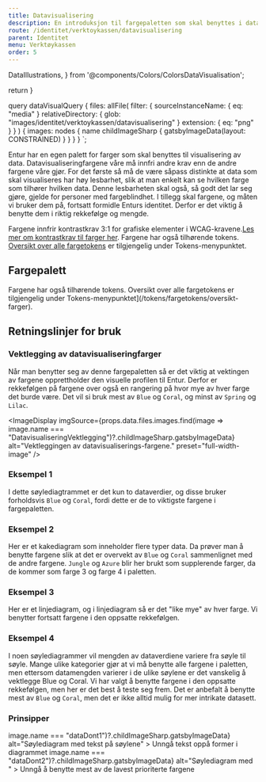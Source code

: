 ```yaml
---
title: Datavisualisering
description: En introduksjon til fargepaletten som skal benyttes i datavisualisering.
route: /identitet/verktoykassen/datavisualisering
parent: Identitet
menu: Verktøykassen
order: 5
---
```


  DataIllustrations,
} from '@components/Colors/ColorsDataVisualisation';


  return <SEO title={props.pageContext.frontmatter.title} description={props.pageContext.frontmatter.description} pathname={props.pageContext.frontmatter.route} />
}

  query dataVisualQuery {
    files: allFile(
      filter: {
        sourceInstanceName: { eq: "media" }
        relativeDirectory: {
          glob: "images/identitet/verktoykassen/datavisualisering"
        }
        extension: { eq: "png" }
      }
    ) {
      images: nodes {
        name
        childImageSharp {
          gatsbyImageData(layout: CONSTRAINED)
        }
      }
    }
  }
`;

<PageHeader />

Entur har en egen palett for farger som skal benyttes til visualisering av data.
Datavisualiseringfargene våre må innfri andre krav enn de andre fargene våre gjør.
For det første så må de være såpass distinkte at data som skal visualiseres har høy lesbarhet, 
slik at man enkelt kan se hvilken farge som tilhører hvilken data.
Denne lesbarheten skal også, så godt det lar seg gjøre, gjelde for personer med fargeblindhet.
I tillegg skal fargene, og måten vi bruker dem på, fortsatt formidle Enturs identitet.
Derfor er det viktig å benytte dem i riktig rekkefølge og mengde.

Fargene innfrir kontrastkrav 3:1 for grafiske elementer i WCAG-kravene.[Les mer om kontrastkrav til farger her](/universell-utforming/kontrast-sjekker). 
Fargene har også tilhørende tokens. [Oversikt over alle fargetokens](/tokens/fargetokens/oversikt-farger) er tilgjengelig under Tokens-menypunktet.

## Fargepalett

<ColorsDataVisualisation />

<div style={{ height: '32px' }}></div>

Fargene har også tilhørende tokens. Oversikt over alle fargetokens er tilgjengelig under Tokens-menypunktet](/tokens/fargetokens/oversikt-farger).

## Retningslinjer for bruk

### Vektlegging av datavisualiseringfarger

Når man benytter seg av denne fargepaletten så er det viktig at vektingen av fargene opprettholder den visuelle profilen til Entur.
Derfor er rekkefølgen på fargene over også en rangering på hvor mye av hver farge det burde være.
Det vil si bruk mest av `Blue` og `Coral`, og minst av `Spring` og `Lilac`.

<ImageDisplay
  imgSource={props.data.files.images.find(image => image.name === "DatavisualiseringVektlegging")?.childImageSharp.gatsbyImageData}
  alt="Vektleggingen av datavisualiserings-fargene."
  preset="full-width-image"
/>

### Eksempel 1

I dette søylediagtrammet er det kun to dataverdier,
og disse bruker forholdsvis `Blue` og `Coral`, fordi dette er de to viktigste fargene i fargepaletten.

<DataIllustrations illustration="1" />

### Eksempel 2

Her er et kakediagram som inneholder flere typer data.
Da prøver man å benytte fargene slik at det er overvekt av `Blue` og `Coral` sammenlignet med de andre fargene.
`Jungle` og `Azure` blir her brukt som supplerende farger, da de kommer som farge 3 og farge 4 i paletten.

<DataIllustrations illustration="2" />

### Eksempel 3

Her er et linjediagram, og i linjediagram så er det "like mye" av hver farge.
Vi benytter fortsatt fargene i den oppsatte rekkefølgen.

<DataIllustrations illustration="4" />

### Eksempel 4

I noen søylediagrammer vil mengden av dataverdiene variere fra søyle til søyle.
Mange ulike kategorier gjør at vi må benytte alle fargene i paletten, men ettersom datamengden varierer i de ulike søylene er det vanskelig å vektlegge Blue og Coral.
Vi har valgt å benytte fargene i den oppsatte rekkefølgen, men her er det best å teste seg frem.
Det er anbefalt å benytte mest av `Blue` og `Coral`, men det er ikke alltid mulig for mer intrikate datasett.

<DataIllustrations illustration="3" />

### Prinsipper

<DoDontGroup>
  <DoDontCard
    variant="warning" 
    imgSource={props.data.files.images.find(image => image.name === "dataDont1")?.childImageSharp.gatsbyImageData} 
    alt="Søylediagram med tekst på søylene"
  >
    <Paragraph>Unngå tekst oppå former i diagrammet</Paragraph>
  </DoDontCard>
  <DoDontCard
    variant="warning"
    imgSource={props.data.files.images.find(image => image.name === "dataDont2")?.childImageSharp.gatsbyImageData}
    alt="Søylediagram med "
  >
    <Paragraph>Unngå å benytte mest av de lavest prioriterte fargene</Paragraph>
  </DoDontCard>
</DoDontGroup>
